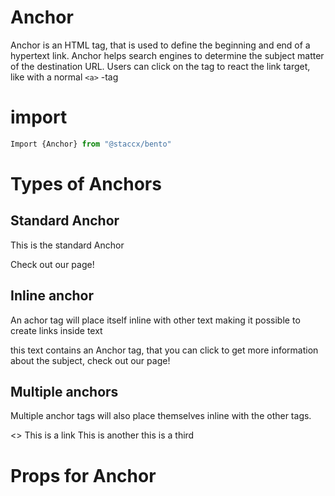 
<Meta title="Components|Anchor" component={Anchor}/>


# Anchor
Anchor is an HTML tag, that is used to define the beginning and end of a hypertext link.
Anchor helps search engines to determine the subject matter of the destination URL.
Users can click on the tag to react the link target, like with a normal `<a>` -tag 


# import

```javascript
Import {Anchor} from "@staccx/bento"
```

# Types of Anchors


## Standard Anchor
This is the standard Anchor

<Preview>
  <Story name="Standard">
   <Anchor href="https://www.stacc.com">Check out our page!</Anchor>
  </Story>
</Preview>


## Inline anchor
An achor tag will place itself inline with other text making it possible to create links
inside text

<Preview>
  <Story name="Inline">
  <p>
    this text contains an Anchor tag, that you can click to get more 
    information about the subject, 
   <Anchor href="https://www.stacc.com"> check out our page!</Anchor>
  </p>
  </Story>
</Preview>


## Multiple anchors
Multiple anchor tags will also place themselves inline with the other tags.

<Preview>
  <Story name="Multiple">
    <>
    <Anchor href="https://www.stacc.com">This is a link</Anchor>
    <Anchor href="https://www.stacc.com">This is another</Anchor>
    <Anchor href="https://www.stacc.com">this is a third </Anchor>
  </>
  </Story>
</Preview>


# Props for Anchor
<Props of={Anchor} />
